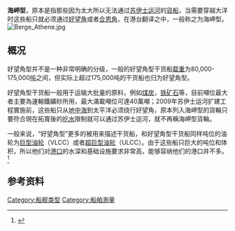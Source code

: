 '''海岬型'''，原本是指那些因为太大所以无法通过[[苏伊士运河|苏伊士运河]]的[[貨船|貨船]]，当需要穿越大洋时这些船只就必须通过[[好望角|好望角]]或者[[合恩角|合恩角]]，在港台翻译之中，一般称之为海岬型。
[[Image:Berge_Athene.jpg|thumb]]

==概况==
好望角型并不是一种非常明确的分级，一般的好望角型干货船[[载重|载重]]为80,000-175,000[[吨|吨]]之间，但实际上超过175,000吨的干货船也归为好望角型。

好望角型干货船一般用于运输大批量的原料，例如[[煤炭|煤炭]]，[[铁矿石|铁矿石]]等，目前噸位最大者主要為運輸鐵礦砂所用，最大滿載噸位可達40萬噸；2009年苏伊士运河扩建工程實施前，这些船只从[[地中海|地中海]]到太平洋必须绕行好望角，原本列入海岬型的貨輪只要符合現在拓寬後的[[吃水|吃水]]限制就可以通过苏伊士运河，就不再稱海岬型貨輪。

一般来说，“好望角型”更多的被用来描述干货船，和好望角型干货船同样吨位的油轮为[[巨型油轮|巨型油轮]]（VLCC）或者[[超巨型油轮|超巨型油轮]]（ULCC）。由于这些船只巨大的吨位和体积，所以他们对[[港口|港口]]的水深和基础设施要求非常高，能够容纳他们的港口并不多。<ref>{{Cite web |url=http://people.hofstra.edu/geotrans/eng/ch3en/conc3en/shipsize.html |title=''Vessel Size Groups '' |access-date=2009-10-01 |archive-url=https://web.archive.org/web/20141224022119/http://people.hofstra.edu/geotrans/eng/ch3en/conc3en/shipsize.html |archive-date=2014-12-24 |dead-url=yes }}</ref>

== 参考资料 ==
{{reflist}}

{{Ship measurements}}

[[Category:船舰类型|Category:船舰类型]]
[[Category:船舶測量|Category:船舶測量]]